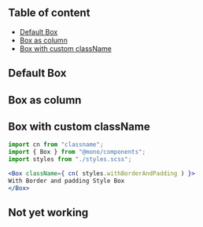 
<Meta
    title="Components/Layout/Box"
    component={Box}
/>

## Table of content

- [Default Box](#default-box)
- [Box as column](#box-as-column)
- [Box with custom className](#box-with-custom-className)

## Default Box
<Canvas>
    <Story id="components-layout-box--default" />
</Canvas>

## Box as column
<Canvas>
    <Story id="components-layout-box--column" />
</Canvas>

## Box with custom className
<Canvas>
    <Story id="components-layout-box--with-border-and-padding" />
</Canvas>

```jsx
import cn from "classname";
import { Box } from "@mono/components";
import styles from "./styles.scss";

<Box className={ cn( styles.withBorderAndPadding ) }>
With Border and padding Style Box
</Box>
```

## Not yet working

<ArgsTable story="." />
